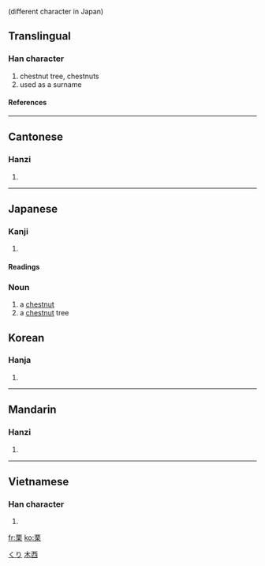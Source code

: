 {{see|慄}} (different character in Japan)

==Translingual==
===Han character===
{{Han char|rn=75|rad=木|as=06|sn=10|four=1090<sub>4</sub>|canj=一田木 (MWD)}}
# chestnut tree, chestnuts
# used as a surname
====References====
{{Han ref|kx=0522.050|dkj=14695|dj=0910.130|hdz=21195.090|uh=6817|ud=26647|bh=AEDF|bd=44767}}
----
==Cantonese==
===Hanzi===
{{yue-hanzi|jyut=|y=leut6}}
# {{defn|Cantonese}}
----
== Japanese ==
[[Category:1000_Japanese_basic_words|くり]]


===Kanji===
{{ja-kanji|grade=|rs=木06}}
# {{defn|Japanese}} 
====Readings====
{{ja-readings|on=[[りつ]] (ritsu)|kun=[[くり]] (kuri)}}

=== Noun ===
{{janoun|くり|kuri}}
# a [[chestnut]]
# a [[chestnut]] tree

==Korean==
===Hanja===
{{ko-hanja|hangeul=률>율|eumhun=|rv=ryul>yul|mr=ryul>yul|y=lyul>yul}}
# {{defn|Korean}}
----
==Mandarin==
===Hanzi===
{{cmn-hanzi|tra=慄|pin=[[lì]] (li4), [[yí]] (yi2)|wg=li<sup>4</sup>, i<sup>2</sup>}}
# {{defn|Mandarin}}
----
==Vietnamese==
===Han character===
{{vi-hantu|lật}}
# {{defn|Vietnamese}}




[[Category:CJKV simplified characters which already existed as traditional characters|木西]]

[[fr:栗]]
[[ko:栗]]